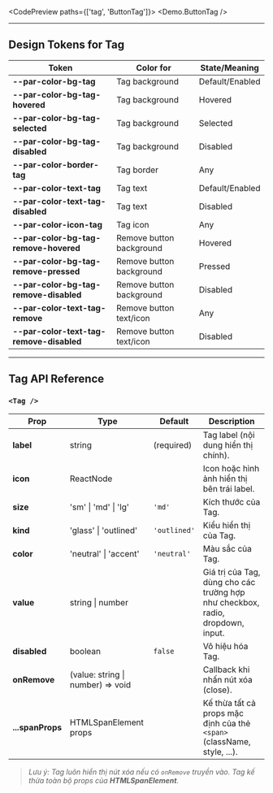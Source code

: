 
<CodePreview paths={['tag', 'ButtonTag']}>
  <Demo.ButtonTag />
</CodePreview>

---

## Design Tokens for Tag

| **Token**                                | **Color for**            | **State/Meaning** |
| ---------------------------------------- | ------------------------ | ----------------- |
| **--par-color-bg-tag**                   | Tag background           | Default/Enabled   |
| **--par-color-bg-tag-hovered**           | Tag background           | Hovered           |
| **--par-color-bg-tag-selected**          | Tag background           | Selected          |
| **--par-color-bg-tag-disabled**          | Tag background           | Disabled          |
| **--par-color-border-tag**               | Tag border               | Any               |
| **--par-color-text-tag**                 | Tag text                 | Default/Enabled   |
| **--par-color-text-tag-disabled**        | Tag text                 | Disabled          |
| **--par-color-icon-tag**                 | Tag icon                 | Any               |
| **--par-color-bg-tag-remove-hovered**    | Remove button background | Hovered           |
| **--par-color-bg-tag-remove-pressed**    | Remove button background | Pressed           |
| **--par-color-bg-tag-remove-disabled**   | Remove button background | Disabled          |
| **--par-color-text-tag-remove**          | Remove button text/icon  | Any               |
| **--par-color-text-tag-remove-disabled** | Remove button text/icon  | Disabled          |

---

## Tag API Reference

### `<Tag />`

| **Prop**         | **Type**                          | **Default**  | **Description**                                                                |
| ---------------- | --------------------------------- | ------------ | ------------------------------------------------------------------------------ |
| **label**        | string                            | (required)   | Tag label (nội dung hiển thị chính).                                           |
| **icon**         | ReactNode                         |              | Icon hoặc hình ảnh hiển thị bên trái label.                                    |
| **size**         | 'sm' \| 'md' \| 'lg'              | `'md'`       | Kích thước của Tag.                                                            |
| **kind**         | 'glass' \| 'outlined'             | `'outlined'` | Kiểu hiển thị của Tag.                                                         |
| **color**        | 'neutral' \| 'accent'             | `'neutral'`  | Màu sắc của Tag.                                                               |
| **value**        | string \| number                  |              | Giá trị của Tag, dùng cho các trường hợp như checkbox, radio, dropdown, input. |
| **disabled**     | boolean                           | `false`      | Vô hiệu hóa Tag.                                                               |
| **onRemove**     | (value: string \| number) => void |              | Callback khi nhấn nút xóa (close).                                             |
| **...spanProps** | HTMLSpanElement props             |              | Kế thừa tất cả props mặc định của thẻ `<span>` (className, style, ...).        |

> _Lưu ý: Tag luôn hiển thị nút xóa nếu có `onRemove` truyền vào. Tag kế thừa toàn bộ props của **HTMLSpanElement**._
